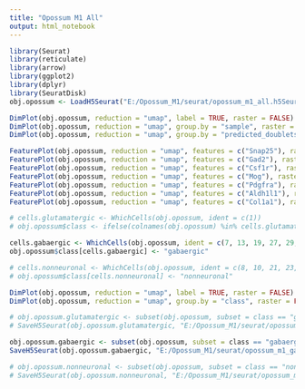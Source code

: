 ```yaml
---
title: "Opossum M1 All"
output: html_notebook
---
```


```r

library(Seurat)
library(reticulate)
library(arrow)
library(ggplot2)
library(dplyr)
library(SeuratDisk)
obj.opossum <- LoadH5Seurat("E:/Opossum_M1/seurat/opossum_m1_all.h5Seurat")

```


```r

DimPlot(obj.opossum, reduction = "umap", label = TRUE, raster = FALSE) + NoLegend() + xlim(-15, 15) + ylim(-15, 15) + coord_equal()
DimPlot(obj.opossum, reduction = "umap", group.by = "sample", raster = FALSE) + xlim(-15, 15) + ylim(-15, 15) + coord_equal()
DimPlot(obj.opossum, reduction = "umap", group.by = "predicted_doublets", raster = FALSE) + xlim(-15, 15) + ylim(-15, 15) + coord_equal()

```


```r

FeaturePlot(obj.opossum, reduction = "umap", features = c("Snap25"), raster = FALSE) + NoLegend() + xlim(-15, 15) + ylim(-15, 15) + coord_equal()
FeaturePlot(obj.opossum, reduction = "umap", features = c("Gad2"), raster = FALSE) + NoLegend() + xlim(-15, 15) + ylim(-15, 15) + coord_equal()
FeaturePlot(obj.opossum, reduction = "umap", features = c("Csf1r"), raster = FALSE) + NoLegend() + xlim(-15, 15) + ylim(-15, 15) + coord_equal()
FeaturePlot(obj.opossum, reduction = "umap", features = c("Mog"), raster = FALSE) + NoLegend() + xlim(-15, 15) + ylim(-15, 15) + coord_equal()
FeaturePlot(obj.opossum, reduction = "umap", features = c("Pdgfra"), raster = FALSE) + NoLegend() + xlim(-15, 15) + ylim(-15, 15) + coord_equal()
FeaturePlot(obj.opossum, reduction = "umap", features = c("Aldh1l1"), raster = FALSE) + NoLegend() + xlim(-15, 15) + ylim(-15, 15) + coord_equal()
FeaturePlot(obj.opossum, reduction = "umap", features = c("Col1a1"), raster = FALSE) + NoLegend() + xlim(-15, 15) + ylim(-15, 15) + coord_equal()

```


```r

# cells.glutamatergic <- WhichCells(obj.opossum, ident = c(1))
# obj.opossum$class <- ifelse(colnames(obj.opossum) %in% cells.glutamatergic, "glutamatergic", "ambiguous")

cells.gabaergic <- WhichCells(obj.opossum, ident = c(7, 13, 19, 27, 29, 30))
obj.opossum$class[cells.gabaergic] <- "gabaergic"

# cells.nonneuronal <- WhichCells(obj.opossum, ident = c(8, 10, 21, 23, 25, 26, 27, 29))
# obj.opossum$class[cells.nonneuronal] <- "nonneuronal"

```


```r

DimPlot(obj.opossum, reduction = "umap", label = TRUE, raster = FALSE) + NoLegend() + xlim(-15, 15) + ylim(-15, 15) + coord_equal()
DimPlot(obj.opossum, reduction = "umap", group.by = "class", raster = FALSE) + xlim(-15, 15) + ylim(-15, 15) + coord_equal()

```


```r

# obj.opossum.glutamatergic <- subset(obj.opossum, subset = class == "glutamatergic")
# SaveH5Seurat(obj.opossum.glutamatergic, "E:/Opossum_M1/seurat/opossum_m1_glutamatergic_raw.h5seurat", overwrite = TRUE, verbose = TRUE)

obj.opossum.gabaergic <- subset(obj.opossum, subset = class == "gabaergic")
SaveH5Seurat(obj.opossum.gabaergic, "E:/Opossum_M1/seurat/opossum_m1_gabaergic_monDom5.h5seurat", overwrite = TRUE, verbose = TRUE)

# obj.opossum.nonneuronal <- subset(obj.opossum, subset = class == "nonneuronal")
# SaveH5Seurat(obj.opossum.nonneuronal, "E:/Opossum_M1/seurat/opossum_m1_nonneuronal_raw.h5seurat", overwrite = TRUE, verbose = TRUE)

```

